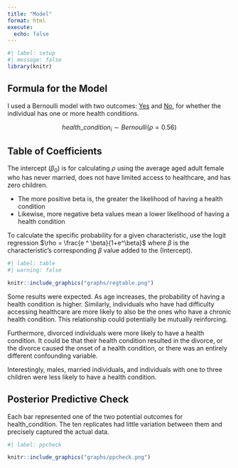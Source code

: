 ```yaml
---
title: "Model"
format: html
execute:
  echo: false
---
```


```r
#| label: setup
#| message: false
library(knitr)
```

## Formula for the Model

I used a Bernoulli model with two outcomes: [Yes]{.underline} and [No]{.underline}, for whether the individual has one or more health conditions.

$$health\_condition_{i} \sim Bernoulli(\rho = 0.56)$$

```{=tex}
\begin{equation}
\begin{aligned}
health\_condition_{i} = 
      & \beta_{0} \\
    + & \beta_{1} \cdot age_i \\
    + & \beta_{2} \cdot sex_i \\
    + & \beta_{3} \cdot marital\_status_i \\
    + & \beta_{4} \cdot limited\_access_{i} \\
    + & \beta_{5} \cdot num\_of\_children_{i} \\
    + & \epsilon_{i} \\
\end{aligned}
\end{equation}
```
## Table of Coefficients

The intercept ($\beta_{0}$) is for calculating $\rho$ using the average aged adult female who has never married, does not have limited access to healthcare, and has zero children.

-   The more positive beta is, the greater the likelihood of having a health condition
-   Likewise, more negative beta values mean a lower likelihood of having a health condition

To calculate the specific probability for a given characteristic, use the logit regression $\rho = \frac{e ^ \beta}{1+e^\beta}$ where $\beta$ is the characteristic's corresponding $\beta$ value added to the (Intercept).

```r
#| label: table
#| warning: false

knitr::include_graphics("graphs/regtable.png")
```

Some results were expected. As age increases, the probability of having a health condition is higher. Similarly, individuals who have had difficulty accessing healthcare are more likely to also be the ones who have a chronic health condition. This relationship could potentially be mutually reinforcing.

Furthermore, divorced individuals were more likely to have a health condition. It could be that their health condition resulted in the divorce, or the divorce caused the onset of a health condition, or there was an entirely different confounding variable.

Interestingly, males, married individuals, and individuals with one to three children were less likely to have a health condition.

## Posterior Predictive Check

Each bar represented one of the two potential outcomes for health_condition. The ten replicates had little variation between them and precisely captured the actual data.

```r
#| label: ppcheck

knitr::include_graphics("graphs/ppcheck.png")
```
